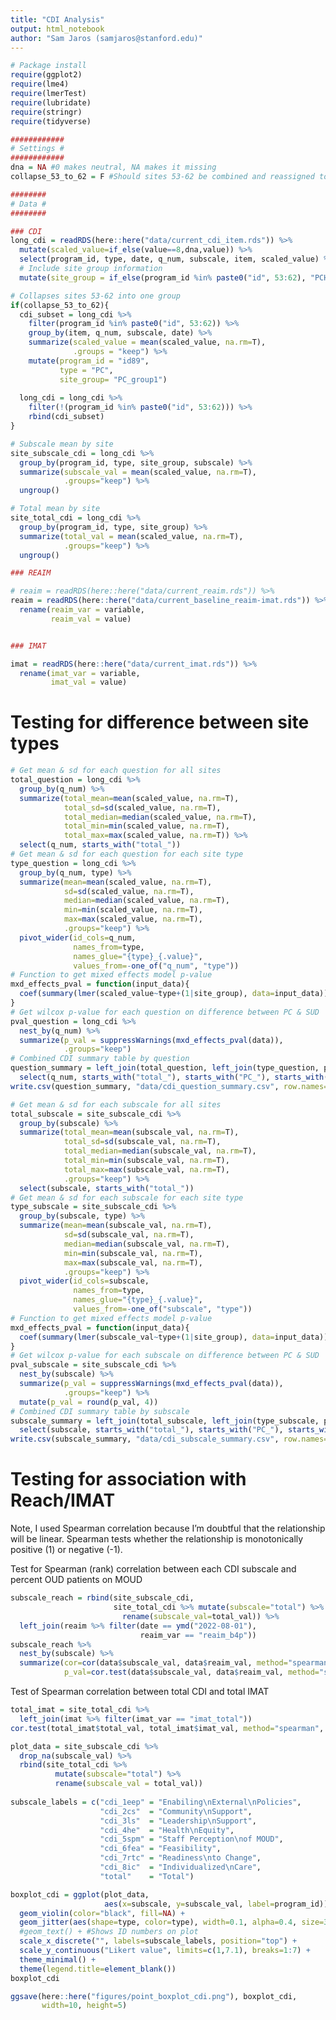 ```yaml
---
title: "CDI Analysis"
output: html_notebook
author: "Sam Jaros (samjaros@stanford.edu)"
---
```


```r
# Package install
require(ggplot2)
require(lme4)
require(lmerTest)
require(lubridate)
require(stringr)
require(tidyverse)

############
# Settings # 
############
dna = NA #0 makes neutral, NA makes it missing
collapse_53_to_62 = F #Should sites 53-62 be combined and reassigned to 89?

########
# Data #
########

### CDI
long_cdi = readRDS(here::here("data/current_cdi_item.rds")) %>%
  mutate(scaled_value=if_else(value==8,dna,value)) %>%
  select(program_id, type, date, q_num, subscale, item, scaled_value) %>%
  # Include site group information
  mutate(site_group = if_else(program_id %in% paste0("id", 53:62), "PCHS", program_id))

# Collapses sites 53-62 into one group
if(collapse_53_to_62){
  cdi_subset = long_cdi %>%
    filter(program_id %in% paste0("id", 53:62)) %>%
    group_by(item, q_num, subscale, date) %>%
    summarize(scaled_value = mean(scaled_value, na.rm=T),
              .groups = "keep") %>%
    mutate(program_id = "id89",
           type = "PC",
           site_group= "PC_group1")
  
  long_cdi = long_cdi %>%
    filter(!(program_id %in% paste0("id", 53:62))) %>%
    rbind(cdi_subset)
}

# Subscale mean by site
site_subscale_cdi = long_cdi %>%
  group_by(program_id, type, site_group, subscale) %>%
  summarize(subscale_val = mean(scaled_value, na.rm=T),
            .groups="keep") %>%
  ungroup()

# Total mean by site
site_total_cdi = long_cdi %>%
  group_by(program_id, type, site_group) %>%
  summarize(total_val = mean(scaled_value, na.rm=T),
            .groups="keep") %>%
  ungroup()

### REAIM

# reaim = readRDS(here::here("data/current_reaim.rds")) %>%
reaim = readRDS(here::here("data/current_baseline_reaim-imat.rds")) %>%
  rename(reaim_var = variable,
         reaim_val = value)


### IMAT

imat = readRDS(here::here("data/current_imat.rds")) %>%
  rename(imat_var = variable,
         imat_val = value)
```


# Testing for difference between site types


```r
# Get mean & sd for each question for all sites
total_question = long_cdi %>%
  group_by(q_num) %>%
  summarize(total_mean=mean(scaled_value, na.rm=T), 
            total_sd=sd(scaled_value, na.rm=T),
            total_median=median(scaled_value, na.rm=T),
            total_min=min(scaled_value, na.rm=T),
            total_max=max(scaled_value, na.rm=T)) %>%
  select(q_num, starts_with("total_"))
# Get mean & sd for each question for each site type
type_question = long_cdi %>%
  group_by(q_num, type) %>%
  summarize(mean=mean(scaled_value, na.rm=T), 
            sd=sd(scaled_value, na.rm=T),
            median=median(scaled_value, na.rm=T),
            min=min(scaled_value, na.rm=T),
            max=max(scaled_value, na.rm=T),
            .groups="keep") %>%
  pivot_wider(id_cols=q_num,
              names_from=type,
              names_glue="{type}_{.value}",
              values_from=-one_of("q_num", "type"))
# Function to get mixed effects model p-value
mxd_effects_pval = function(input_data){
  coef(summary(lmer(scaled_value~type+(1|site_group), data=input_data)))[10]
}
# Get wilcox p-value for each question on difference between PC & SUD
pval_question = long_cdi %>%
  nest_by(q_num) %>%
  summarize(p_val = suppressWarnings(mxd_effects_pval(data)),
            .groups="keep")
# Combined CDI summary table by question
question_summary = left_join(total_question, left_join(type_question, pval_question)) %>%
  select(q_num, starts_with("total_"), starts_with("PC_"), starts_with("SUD_"), p_val)
write.csv(question_summary, "data/cdi_question_summary.csv", row.names=F)

```

```r
# Get mean & sd for each subscale for all sites
total_subscale = site_subscale_cdi %>%
  group_by(subscale) %>%
  summarize(total_mean=mean(subscale_val, na.rm=T), 
            total_sd=sd(subscale_val, na.rm=T),
            total_median=median(subscale_val, na.rm=T),
            total_min=min(subscale_val, na.rm=T),
            total_max=max(subscale_val, na.rm=T),
            .groups="keep") %>%
  select(subscale, starts_with("total_"))
# Get mean & sd for each subscale for each site type
type_subscale = site_subscale_cdi %>%
  group_by(subscale, type) %>%
  summarize(mean=mean(subscale_val, na.rm=T), 
            sd=sd(subscale_val, na.rm=T),
            median=median(subscale_val, na.rm=T),
            min=min(subscale_val, na.rm=T),
            max=max(subscale_val, na.rm=T),
            .groups="keep") %>%
  pivot_wider(id_cols=subscale,
              names_from=type,
              names_glue="{type}_{.value}",
              values_from=-one_of("subscale", "type"))
# Function to get mixed effects model p-value
mxd_effects_pval = function(input_data){
  coef(summary(lmer(subscale_val~type+(1|site_group), data=input_data)))[10]
}
# Get wilcox p-value for each subscale on difference between PC & SUD
pval_subscale = site_subscale_cdi %>%
  nest_by(subscale) %>%
  summarize(p_val = suppressWarnings(mxd_effects_pval(data)),
            .groups="keep") %>%
  mutate(p_val = round(p_val, 4))
# Combined CDI summary table by subscale
subscale_summary = left_join(total_subscale, left_join(type_subscale, pval_subscale)) %>%
  select(subscale, starts_with("total_"), starts_with("PC_"), starts_with("SUD_"), p_val)
write.csv(subscale_summary, "data/cdi_subscale_summary.csv", row.names=F)
```


# Testing for association with Reach/IMAT

Note, I used Spearman correlation because I'm doubtful that the relationship will be linear. Spearman tests whether the relationship is monotonically positive (1) or negative (-1).

Test for Spearman (rank) correlation between each CDI subscale and percent OUD patients on MOUD

```r
subscale_reach = rbind(site_subscale_cdi, 
                       site_total_cdi %>% mutate(subscale="total") %>% 
                         rename(subscale_val=total_val)) %>%
  left_join(reaim %>% filter(date == ymd("2022-08-01"),
                             reaim_var == "reaim_b4p"))
subscale_reach %>%
  nest_by(subscale) %>%
  summarize(cor=cor(data$subscale_val, data$reaim_val, method="spearman", use="pairwise.complete.obs"),
            p_val=cor.test(data$subscale_val, data$reaim_val, method="spearman", use="pairwise.complete.obs")$p.value)
```

Test of Spearman correlation between total CDI and total IMAT

```r
total_imat = site_total_cdi %>%
  left_join(imat %>% filter(imat_var == "imat_total"))
cor.test(total_imat$total_val, total_imat$imat_val, method="spearman", use="pairwise.complete.obs")
```

```r
plot_data = site_subscale_cdi %>% 
  drop_na(subscale_val) %>%
  rbind(site_total_cdi %>%
          mutate(subscale="total") %>%
          rename(subscale_val = total_val))
  
subscale_labels = c("cdi_1eep" = "Enabiling\nExternal\nPolicies", 
                    "cdi_2cs"  = "Community\nSupport",
                    "cdi_3ls"  = "Leadership\nSupport",
                    "cdi_4he"  = "Health\nEquity",
                    "cdi_5spm" = "Staff Perception\nof MOUD",
                    "cdi_6fea" = "Feasibility", 
                    "cdi_7rtc" = "Readiness\nto Change",
                    "cdi_8ic"  = "Individualized\nCare",
                    "total"    = "Total")

boxplot_cdi = ggplot(plot_data, 
                     aes(x=subscale, y=subscale_val, label=program_id)) +
  geom_violin(color="black", fill=NA) +
  geom_jitter(aes(shape=type, color=type), width=0.1, alpha=0.4, size=3) +
  #geom_text() + #Shows ID numbers on plot
  scale_x_discrete("", labels=subscale_labels, position="top") +
  scale_y_continuous("Likert value", limits=c(1,7.1), breaks=1:7) +
  theme_minimal() +
  theme(legend.title=element_blank())
boxplot_cdi

ggsave(here::here("figures/point_boxplot_cdi.png"), boxplot_cdi,
       width=10, height=5)
```
